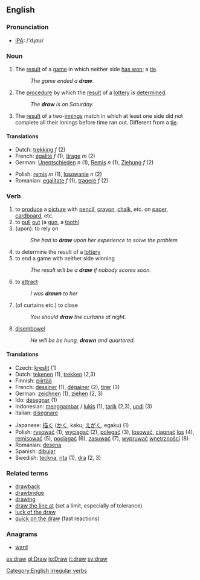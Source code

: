 ==English==

=== Pronunciation ===
*[[w:IPA|IPA]]: /'dɻɑʊ/

=== Noun ===
{{en-noun|draw|draws}}
# The [[result]] of a [[game]] in which neither side [[win|has won]]; a [[tie]].
#:''The game ended a '''draw'''.''
#The [[procedure]] by which the [[result]] of a [[lottery]] is [[determine]]d.
#:''The '''draw''' is on Saturday.''
# {{cricket}} The [[result]] of a two-[[innings]] match in which at least one side did not complete all their innings before time ran out. Different from a [[tie]].

==== Translations ====
{{top}}
*Dutch: [[trekking]] ''f'' (2)
*French: [[égalité]] ''f'' (1), [[tirage]] ''m'' (2)
*German: [[Unentschieden]] ''n'' (1), [[Remis]] ''n'' (1), [[Ziehung]] ''f'' (2)
{{mid}}
*Polish: [[remis]] ''m'' (1), [[losowanie]] ''n'' (2)
*Romanian: [[egalitate]] ''f'' (1), [[tragere]] ''f'' (2)
{{bottom}}

=== Verb ===
[[Category:English irregular verbs]]
{{en-verb2|'''to draw'''|'''[[draws]]'''|'''[[drew]]'''|'''[[drawn]]'''|'''[[drawing]]'''}}

# to [[produce]] a [[picture]] with [[pencil]], [[crayon]], [[chalk]], etc. on [[paper]], [[cardboard]], etc.
# to [[pull]] [[out]] (a [[gun]], a [[tooth]])
# (upon): to rely on
#:''She had to '''draw''' upon her experience to solve the problem''
# to determine the result of a [[lottery]]
# to end a game with neither side winning
#:''The result will be a '''draw''' if nobody scores soon.''
# to [[attract]]
#:''I was '''drawn''' to her''
# (of curtains etc.) to close
#:''You should '''draw''' the curtains at night.''
# [[disembowel]]
#:''He will be be hung, '''drawn''' and quartered.''

==== Translations ====
{{top}}
*Czech: [[kreslit]] (1)
*Dutch: [[tekenen]] (1), [[trekken]] (2,3)
*Finnish: [[piirtää]]
*French: [[dessiner]] (1), [[dégainer]] (2), [[tirer]] (3)
*German: [[zeichnen]] (1), [[ziehen]] (2, 3)
*Ido: [[desegnar]] (1)
*Indonesian: [[gambar|menggambar]] / [[lukis]] (1), [[tarik]] (2,3), [[undi]] (3)
*Italian: [[disegnare]]
{{mid}}
*Japanese: [[描く]] ([[かく]], kaku; [[えがく]], egaku) (1)
*Polish: [[rysować]] (1), [[wyciągać]] (2), [[polegać]] (3), [[losować]], [[ciągnąć]] [[los]] (4), [[remisować]] (5), [[pociągać]] (6), [[zasuwać]] (7), [[wypruwać]] [[wnętrzności]] (8)
*Romanian: [[desena]]
*Spanish: [[dibujar]]
*Swedish: [[teckna]], [[rita]] (1), [[dra]] (2, 3)
{{bottom}}

===Related terms===
*[[drawback]]
*[[drawbridge]]
*[[drawing]]
*[[draw the line at]] (set a limit, especially of tolerance)
*[[luck of the draw]]
*[[quick on the draw]] (fast reactions)

===Anagrams===
*[[ward]]

[[es:draw]]
[[gl:Draw]]
[[io:Draw]]
[[it:draw]]
[[sv:draw]]